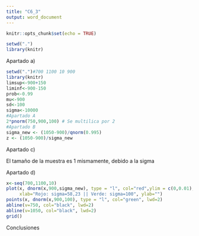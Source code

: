 ```yaml
---
title: "C6_3"
output: word_document
---
```


```r
knitr::opts_chunk$set(echo = TRUE)
```

```r
setwd(".")
library(knitr)
```

Apartado a) 
```r
setwd(".")#700 1100 10 900
library(knitr)
limsup<-900+150
liminf<-900-150
prob<-0.99
mu<-900
sd<-100
sigma<-10000
#Apartado A
2*pnorm(750,900,100) # Se multilica por 2
#Apartado B
sigma_new <- (1050-900)/qnorm(0.995)
z <- (1050-900)/sigma_new
```
Apartado c)

El tamaño de la muestra es 1 mismamente, debido a la sigma

Apartado d) 
```r
x<-seq(700,1100,10)
plot(x, dnorm(x,900,sigma_new), type = "l", col="red",ylim = c(0,0.01), lwd=2,
     xlab="Rojo: sigma=58,23 || Verde: sigma=100", ylab="")
points(x, dnorm(x,900,100), type = "l", col="green", lwd=2)
abline(v=750, col="black", lwd=2)
abline(v=1050, col="black", lwd=2)
grid()

```

Conclusiones
